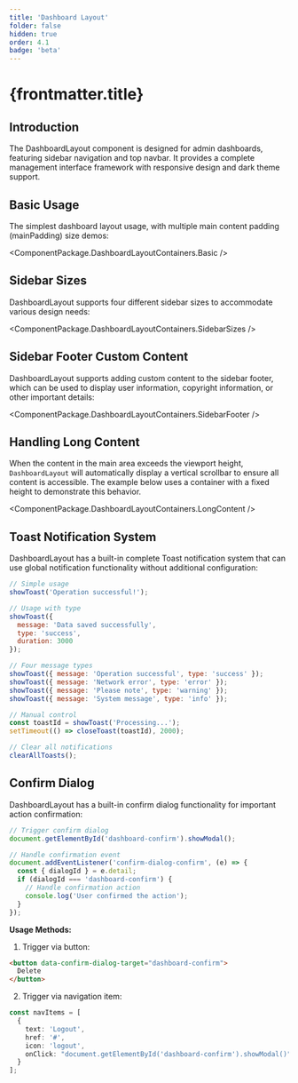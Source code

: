 ```yaml
---
title: 'Dashboard Layout'
folder: false
hidden: true
order: 4.1
badge: 'beta'
---
```



# {frontmatter.title}

## Introduction

The DashboardLayout component is designed for admin dashboards, featuring sidebar navigation and top navbar. It provides a complete management interface framework with responsive design and dark theme support.

## Basic Usage

The simplest dashboard layout usage, with multiple main content padding (mainPadding) size demos:

<ComponentPackage.DashboardLayoutContainers.Basic />

## Sidebar Sizes

DashboardLayout supports four different sidebar sizes to accommodate various design needs:

<ComponentPackage.DashboardLayoutContainers.SidebarSizes />

## Sidebar Footer Custom Content

DashboardLayout supports adding custom content to the sidebar footer, which can be used to display user information, copyright information, or other important details:

<ComponentPackage.DashboardLayoutContainers.SidebarFooter />

## Handling Long Content

When the content in the main area exceeds the viewport height, `DashboardLayout` will automatically display a vertical scrollbar to ensure all content is accessible. The example below uses a container with a fixed height to demonstrate this behavior.

<ComponentPackage.DashboardLayoutContainers.LongContent />

## Toast Notification System

DashboardLayout has a built-in complete Toast notification system that can use global notification functionality without additional configuration:

```javascript
// Simple usage
showToast('Operation successful!');

// Usage with type
showToast({
  message: 'Data saved successfully',
  type: 'success',
  duration: 3000
});

// Four message types
showToast({ message: 'Operation successful', type: 'success' });
showToast({ message: 'Network error', type: 'error' });
showToast({ message: 'Please note', type: 'warning' });
showToast({ message: 'System message', type: 'info' });

// Manual control
const toastId = showToast('Processing...');
setTimeout(() => closeToast(toastId), 2000);

// Clear all notifications
clearAllToasts();
```

## Confirm Dialog

DashboardLayout has a built-in confirm dialog functionality for important action confirmation:

```javascript
// Trigger confirm dialog
document.getElementById('dashboard-confirm').showModal();

// Handle confirmation event
document.addEventListener('confirm-dialog-confirm', (e) => {
  const { dialogId } = e.detail;
  if (dialogId === 'dashboard-confirm') {
    // Handle confirmation action
    console.log('User confirmed the action');
  }
});
```

**Usage Methods:**

1. Trigger via button:
```html
<button data-confirm-dialog-target="dashboard-confirm">
  Delete
</button>
```

2. Trigger via navigation item:
```typescript
const navItems = [
  {
    text: 'Logout',
    href: '#',
    icon: 'logout',
    onClick: "document.getElementById('dashboard-confirm').showModal()"
  }
];
```
